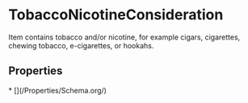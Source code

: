   
# TobaccoNicotineConsideration

Item contains tobacco and/or nicotine, for example cigars, cigarettes, chewing tobacco, e-cigarettes, or hookahs.

## Properties

<Grid>
* [](/Properties/Schema.org/)
</Grid>

